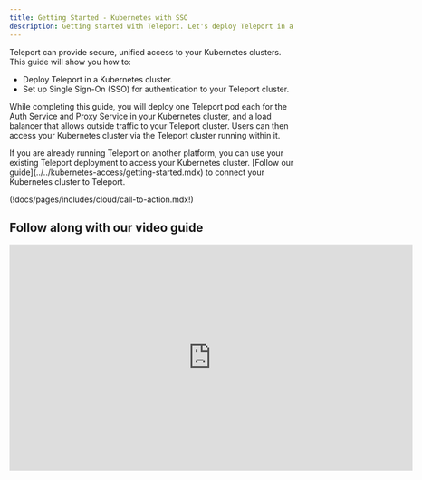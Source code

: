 ```yaml
---
title: Getting Started - Kubernetes with SSO
description: Getting started with Teleport. Let's deploy Teleport in a Kubernetes with SSO and Audit logs
---
```


Teleport can provide secure, unified access to your Kubernetes clusters. This
guide will show you how to:

- Deploy Teleport in a Kubernetes cluster.
- Set up Single Sign-On (SSO) for authentication to your Teleport cluster.

While completing this guide, you will deploy one Teleport pod each for the Auth Service and Proxy Service in your Kubernetes cluster, and a load balancer that allows outside traffic to your Teleport cluster. Users can then access your Kubernetes cluster via the Teleport cluster running within it.

<Admonition type="tip" title="Have an existing Teleport cluster?">
If you are already running Teleport on another platform, you can use your existing Teleport deployment to access your Kubernetes cluster. [Follow our guide](../../kubernetes-access/getting-started.mdx) to connect your Kubernetes cluster to Teleport.
</Admonition>

(!docs/pages/includes/cloud/call-to-action.mdx!)

## Follow along with our video guide

<iframe
  width="712"
  height="400"
  src="https://www.youtube-nocookie.com/embed/VPGYLEMTdJ8?rel=0&modestbranding=1"
  frameBorder="0"
  allow="accelerometer; autoplay; encrypted-media; gyroscope; picture-in-picture"
  allowFullScreen
/>

## Prerequisites
- A registered domain name. This is required for Teleport to set up TLS via Let's Encrypt and for Teleport clients to verify the Proxy Service host.
- A Kubernetes cluster hosted by a cloud provider, which is required for the load balancer we deploy in this guide.

<Admonition title="Local-only setups" type="tip">
Teleport also supports Kubernetes in on-premise and air-gapped environments. If you would like to try out Teleport on your local machine, we recommend following our [Docker Compose guide](../../try-out-teleport/docker-compose.mdx).
</Admonition>

(!docs/pages/includes/kubernetes-access/helm-k8s.mdx!)

(!docs/pages/includes/permission-warning.mdx!)

## Step 1/3. Install Teleport

Let's start with a Teleport deployment using a persistent volume as a backend. Modify the values of `CLUSTER_NAME` and `EMAIL` according to your environment, where `CLUSTER_NAME` is the domain name you are using for your Teleport deployment and `EMAIL` is an email address used for notifications.

(!docs/pages/kubernetes-access/helm/includes/helm-repo-add.mdx!)

<Tabs>
  <TabItem label="Open Source">
    ```code
    $ CLUSTER_NAME="tele.example.com"
    $ EMAIL="mail@example.com"

    # Install a single node teleport cluster and provision a cert using ACME.
    # Set clusterName to unique hostname, for example tele.example.com
    # Set acmeEmail to receive correspondence from Letsencrypt certificate authority.
    $ helm install teleport-cluster teleport/teleport-cluster \
      --create-namespace \
      --namespace=teleport-cluster \
      --set clusterName=${CLUSTER_NAME?} \
      --set acme=true \
      --set acmeEmail=${EMAIL?} \
      --version (=teleport.version=)
    ```
  </TabItem>

  <TabItem label="Enterprise" scope={["enterprise"]}>
    ```code
    $ CLUSTER_NAME="tele.example.com"
    $ EMAIL="mail@example.com"

    # Create a namespace for a deployment.
    $ kubectl create namespace teleport-cluster-ent

    # Set the kubectl context to the namespace to save some typing
    $ kubectl config set-context --current --namespace=teleport-cluster-ent

    # Get a license from Teleport and create a secret called "license" in the
    # namespace you created
    $ kubectl create secret generic license --from-file=license.pem

    # Install Teleport
    $ helm install teleport-cluster teleport/teleport-cluster \
      --namespace=teleport-cluster-ent \
      --version (=teleport.version=) \
      --set clusterName=${CLUSTER_NAME?} \
      --set acme=true \
      --set enterprise=true \
      --set acmeEmail=${EMAIL?}
    ```
  </TabItem>
</Tabs>

Teleport's Helm chart uses an [external load balancer](https://kubernetes.io/docs/tasks/access-application-cluster/create-external-load-balancer/)
to create a public IP for Teleport.

<Tabs>
  <TabItem label="Open Source">
    ```code
    # Set kubectl context to the namespace to save some typing
    $ kubectl config set-context --current --namespace=teleport-cluster

    # Service is up, load balancer is created
    $ kubectl get services
    # NAME               TYPE           CLUSTER-IP   EXTERNAL-IP      PORT(S)                        AGE
    # teleport-cluster   LoadBalancer   10.4.4.73    104.199.126.88   443:31204/TCP,3026:32690/TCP   89s

    # Save the pod IP or hostname.
    $ MYIP=$(kubectl get services teleport-cluster -o jsonpath='{.status.loadBalancer.ingress[0].ip}')
    $ echo $MYIP
    # 192.168.2.1
    ```

    If `$MYIP` is blank, your cloud provider may have assigned a hostname to the load balancer rather than an IP address. Run the following command to retrieve the hostname, which you will use in place of `$MYIP` for subsequent commands.

    ```code
    $ MYIP=$(kubectl get services teleport-cluster -o jsonpath='{.status.loadBalancer.ingress[0].hostname}')
    ```
  </TabItem>

  <TabItem label="Enterprise" scope={["enterprise"]}>
    ```code
    # Set kubectl context to the namespace to set some typing
    $ kubectl config set-context --current --namespace=teleport-cluster-ent

    # Service is up, load balancer is created
    $ kubectl get services
    # NAME                   TYPE           CLUSTER-IP   EXTERNAL-IP      PORT(S)                        AGE
    # teleport-cluster-ent   LoadBalancer   10.4.4.73    104.199.126.88   443:31204/TCP,3026:32690/TCP   89s

    # Save the pod IP or hostname.
    $ MYIP=$(kubectl get services teleport-cluster-ent -o jsonpath='{.status.loadBalancer.ingress[0].ip}')
    $ echo $MYIP
    # 192.168.2.1
    ```

    If `$MYIP` is blank, your cloud provider may have assigned a hostname to the load balancer rather than an IP address. Run the following command to retrieve the hostname, which you will use in place of `$MYIP` for subsequent commands.

    ```code
    $ MYIP=$(kubectl get services teleport-cluster -o jsonpath='{.status.loadBalancer.ingress[0].hostname}')
    ```
  </TabItem>
</Tabs>

(!docs/pages/includes/dns.mdx!)

Use the following command to confirm that Teleport is running:

```code
$ curl https://tele.example.com/webapi/ping

# {"server_version":"6.0.0","min_client_version":"3.0.0"}
```

## Step 2/3. Create a local user

Local users are a reliable fallback for cases when the SSO provider is down.
Let's create a local user `alice` who has access to Kubernetes group `system:masters`.

Save this role as `member.yaml`:

```yaml
kind: role
version: v5
metadata:
  name: member
spec:
  allow:
    kubernetes_groups: ["system:masters"]
    kubernetes_labels:
      '*': '*'
```

Create the role and add a user:

```code
# To create a local user, we are going to run Teleport's admin tool tctl from the pod.
$ POD=$(kubectl get pod -l app=teleport-cluster -o jsonpath='{.items[0].metadata.name}')

# Create a role
$ kubectl exec -i ${POD?} -- tctl create -f < member.yaml

# Generate an invite link for the user.
$ kubectl exec -ti ${POD?} -- tctl  users add alice --roles=member

# User "alice" has been created but requires a password. Share this URL with the user to
# complete user setup, link is valid for 1h:

# https://tele.example.com:443/web/invite/random-token-id-goes-here

# NOTE: Make sure tele.example.com:443 points at a Teleport proxy which users can access.
```

Let's install `tsh` and `tctl` on Linux.
For other install options, check out the [installation guide](../../installation.mdx)

<Tabs>
  <TabItem label="Open Source">
    ```code
    $ curl -L -O https://get.gravitational.com/teleport-v(=teleport.version=)-linux-amd64-bin.tar.gz
    $ tar -xzf teleport-v(=teleport.version=)-linux-amd64-bin.tar.gz
    $ sudo mv teleport/tsh /usr/local/bin/tsh
    $ sudo mv teleport/tctl /usr/local/bin/tctl
    ```
  </TabItem>

  <TabItem label="Enterprise" scope={["enterprise"]}>
    ```code
    $ curl -L -O https://get.gravitational.com/teleport-ent-v(=teleport.version=)-linux-amd64-bin.tar.gz
    $ tar -xzf teleport-ent-v(=teleport.version=)-linux-amd64-bin.tar.gz
    $ sudo mv teleport-ent/tsh /usr/local/bin/tsh
    $ sudo mv teleport-ent/tctl /usr/local/bin/tctl
    ```
  </TabItem>
</Tabs>

Try `tsh login` with a local user. Use a custom `KUBECONFIG` to prevent overwriting
the default one in case there is a problem.

```code
$ KUBECONFIG=${HOME?}/teleport.yaml tsh login --proxy=tele.example.com:443 --user=alice
```

Teleport updates `KUBECONFIG` with a short-lived 12-hour certificate.

```code
# List connected Kubernetes clusters
$ tsh kube ls

# Kube Cluster Name Selected
# ----------------- --------
# tele.example.com
# Login to Kubernetes by name
$ tsh kube login tele.example.com

# Once working, remove the KUBECONFIG= override to switch to teleport
$ KUBECONFIG=${HOME?}/teleport.yaml kubectl get -n teleport-cluster pods
# NAME                                READY   STATUS    RESTARTS   AGE
# teleport-cluster-6c9b88fd8f-glmhf   1/1     Running   0          127m
```

## Step 3/3. SSO for Kubernetes

In this step, we will set up the GitHub Single Sign-On connector for the OSS version of Teleport and Okta for the Enterprise version.

<Tabs>
  <TabItem label="Open Source">
    Save the file below as `github.yaml` and update the fields. You will need to set up the
    [GitHub OAuth 2.0 Connector](https://developer.github.com/apps/building-oauth-apps/creating-an-oauth-app/) app.
    Any member with the team `admin` in the organization `octocats` will be able to assume a builtin role `access`.

    ```yaml
    kind: github
    version: v3
    metadata:
      # connector name that will be used with `tsh --auth=github login`
      name: github
    spec:
      # client ID of your GitHub OAuth app
      client_id: client-id
      # client secret of your GitHub OAuth app
      client_secret: client-secret
      # This name will be shown on UI login screen
      display: GitHub
      # Change tele.example.com to your domain name
      redirect_url: https://tele.example.com:443/v1/webapi/github/callback
      # Map github teams to teleport roles
      teams_to_roles:
        - organization: octocats # GitHub organization name
          team: admin            # GitHub team name within that organization
          # map GitHub's "admin" team to Teleport's "access" role
          roles: ["access"]
    ```
  </TabItem>

  <TabItem label="Enterprise" scope={["enterprise"]}>
    Follow the [SAML Okta Guide](../../access-controls/sso/okta.mdx) to create a SAML app.
    Check out [OIDC guides](../../access-controls/sso/oidc.mdx#identity-providers) for OpenID Connect apps.
    Save the file below as `okta.yaml` and update the `acs` field.
    Any member in Okta group `okta-admin` will assume a builtin role `access`.

    ```yaml
    kind: saml
    version: v2
    metadata:
      name: okta
    spec:
      acs: https://tele.example.com/v1/webapi/saml/acs
      attributes_to_roles:
      - {name: "groups", value: "okta-admin", roles: ["access"]}
      entity_descriptor: |
        <?xml !!! Make sure to shift all lines in XML descriptor
        with 4 spaces, otherwise things will not work
    ```
  </TabItem>
</Tabs>

To create a connector, we are going to run Teleport's admin tool `tctl` from the pod.

<Tabs>
  <TabItem label="Open Source">
    ```code
    $ kubectl config set-context --current --namespace=teleport-cluster
    $ POD=$(kubectl get po -l app=teleport-cluster -o jsonpath='{.items[0].metadata.name}')

    $ kubectl exec -i ${POD?} -- tctl create -f < github.yaml
    # authentication connector "github" has been created
    ```
  </TabItem>

  <TabItem label="Enterprise"  scope={["enterprise"]}>
    ```code
    # To create an Okta connector, we are going to run Teleport's admin tool tctl from the pod.
    $ POD=$(kubectl get po -l app=teleport-cluster-ent -o jsonpath='{.items[0].metadata.name}')

    $ kubectl exec -i ${POD?} -- tctl create -f < okta.yaml
    # authentication connector 'okta' has been created
    ```
  </TabItem>
</Tabs>

Try `tsh login` with a GitHub user. This example uses a custom `KUBECONFIG` to prevent overwriting
the default one in case there is a problem.

<Tabs>
  <TabItem label="Open Source">
    ```code
    $ KUBECONFIG=${HOME?}/teleport.yaml tsh login --proxy=tele.example.com --auth=github
    ```
  </TabItem>

  <TabItem label="Enterprise" scope={["enterprise"]}>
    ```code
    $ KUBECONFIG=${HOME?}/teleport.yaml tsh login --proxy=tele.example.com --auth=okta
    ```
  </TabItem>
</Tabs>

<Admonition
  type="note"
  title="Debugging SSO"
>
  If you are getting a login error, take a look at the audit log for details:

  ```code
  $ kubectl exec -ti "${POD?}" -- tail -n 100 /var/lib/teleport/log/events.log

  # {"error":"user \"alice\" does not belong to any teams configured in \"github\" connector","method":"github","attributes":{"octocats":["devs"]}}
  ```
</Admonition>

## Troubleshooting

If you are experiencing errors connecting to the Teleport cluster, check the status of the Auth Service and Proxy Service pods. A successful state should show both pods running as below:

```code
$ kubectl get pods -n teleport-cluster
NAME                                READY   STATUS    RESTARTS   AGE
teleport-cluster-auth-5f8587bfd4-p5zv6    1/1     Running   0          48s
teleport-cluster-proxy-767747dd94-vkxz6   1/1     Running   0          48s
```
If a pod's status is `Pending`, use the `kubectl logs` and `kubectl describe` commands 
for that pod to check the status. The Auth Service pod relies on being able to allocate a Persistent Volume Claim, and may enter a `Pending` state if no Persistent Volume is available.

## Next steps

To see all of the options you can set in the values file for the
`teleport-cluster` Helm chart, consult our [reference
guide](../../reference/helm-reference/teleport-cluster.mdx).

Read our guides to additional ways you can protect Kubernetes clusters with
Teleport:

- [Connect Multiple Kubernetes Clusters](../../kubernetes-access/guides/multiple-clusters.mdx)
- [Set up Machine ID with Kubernetes](../../machine-id/guides/kubernetes.mdx)
- [Federated Access using Trusted Clusters](../../kubernetes-access/guides/federation.mdx)
- [Single-Sign On and Kubernetes Access Control](../../kubernetes-access/controls.mdx)
